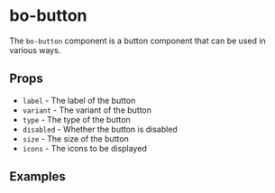 
<Meta
	title="Button/bo-button"
	component={BoButtonStories.BoButton}
/>

# bo-button

The `bo-button` component is a button component that can be used in various ways.

## Props

- `label` - The label of the button
- `variant` - The variant of the button
- `type` - The type of the button
- `disabled` - Whether the button is disabled
- `size` - The size of the button
- `icons` - The icons to be displayed

## Examples

<Canvas>
	<Controls>
		<BoButtonStories.Example />
		<BoButtonStories.Disabled />
		<BoButtonStories.Sizes />
		<BoButtonStories.Variants />
	</Controls>
</Canvas>
